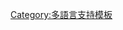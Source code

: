 <span lang="jv-java" style="{{#if:{{{small|}}}||font-size:{{{size|16px}}}}}; line-height:{{{height|2.1em}}}; word-wrap: break-word; font-family:'Tuladha Jejeg', 'Noto Sans Javanese', 'Javanese Text';">{{{1}}}</span><noinclude>[[Category:多語言支持模板]]</noinclude>